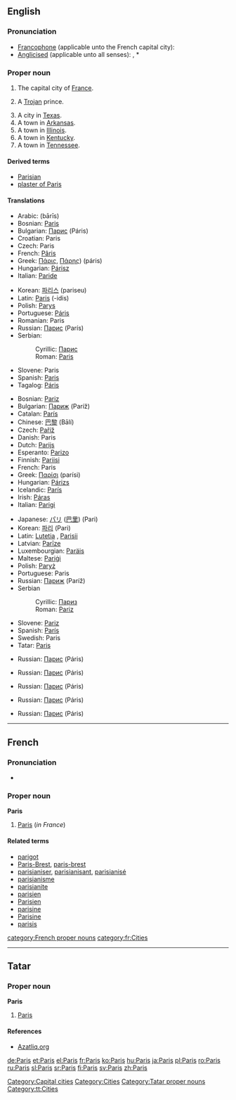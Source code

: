 {{see|paris}}
{{wikipedia}}
==English==
{{rank|perfect|bright|scarcely|732|Paris|expression|Duke|battle}}

===Pronunciation===
*[[Francophone]] (applicable unto the French capital city): {{IPA|/pɑˈri/}}
*[[anglicised|Anglicised]] (applicable unto all senses): {{IPA|/ˈpæ.ɹɪs/}}, *{{audio|en-us-Paris.ogg|Audio (US)}}

===Proper noun===
{{en-proper noun}}

# The capital city of [[France]].
# {{greekmyth}} A [[Trojan]] prince.
# A city in [[Texas]].
# A town in [[Arkansas]].
# A town in [[Illinois]].
# A town in [[Kentucky]].
# A town in [[Tennessee]].

====Derived terms====
*[[Parisian]]
*[[plaster of Paris]]

====Translations====
{{trans-top|Trojan prince}}
*Arabic: {{ARchar|[[باريس]]}} (bārīs)
*Bosnian: [[Paris#Bosnian|Paris]] {{m}}
*Bulgarian: [[Парис]] (Páris) {{m}}
*Croatian: Paris {{m}}
*Czech: Paris {{m}}
*French: [[Pâris]] {{m}}
*Greek: [[Πάρις]], [[Πάρης]]) (páris) {{m}}
*Hungarian: [[Párisz]]
*Italian: [[Paride]] {{m}}
{{trans-mid}}
*Korean: [[파리스]] (pariseu)
*Latin: [[Paris#Latin|Paris]] (-idis) {{m}}
*Polish: [[Parys]] {{m}}
*Portuguese: [[Páris]] {{m}}
*Romanian: Paris {{m}}
*Russian: [[Парис]] (París) {{m}}
*Serbian:
*:Cyrillic: [[Парис#Serbian|Парис]] {{m}}
*:Roman: [[Paris#Serbian|Paris]] {{m}}
*Slovene: Paris {{m}}
*Spanish: [[Paris#Spanish|Paris]] {{m}}
*Tagalog: [[Páris]] {{m}}
{{trans-bottom}}

{{trans-top|capital of France}}
*Bosnian: [[Pariz#Bosnian|Pariz]] {{m}}
*Bulgarian: [[Париж]] (Paríž) {{m}}
*Catalan: [[París]] {{m}}
*Chinese: [[巴黎]] (Bālí)
*Czech: [[Paříž]] {{f}}
*Danish: Paris
*Dutch: [[Parijs]]
*Esperanto: [[Parizo]]
*Finnish: [[Pariisi]]
*French: Paris {{m}}
*Greek: [[Παρίσι]] (parísi) {{n}}
*Hungarian: [[Párizs]]
*Icelandic: [[París]] {{f}}
*Irish: [[Páras]] {{m}}
*Italian: [[Parigi]] {{f}}
{{trans-mid}}
*Japanese: [[パリ]] ([[巴里]]) (Pari)
*Korean: [[파리]] (Pari)
*Latin: [[Lutetia]] {{f}}, [[Parisii]] {{mpl}}
*Latvian: [[Parīze]] {{f}}
*Luxembourgian: [[Paräis]]
*Maltese: [[Pariġi]]
*Polish: [[Paryż]] {{m}}
*Portuguese: Paris {{m}}
*Russian: [[Париж]] (Paríž) {{m}}
*Serbian
*:Cyrillic: [[Париз#Serbian|Париз]] {{m}}
*:Roman: [[Pariz#Serbian|Pariz]] {{m}}
*Slovene: [[Pariz]] {{m}}
*Spanish: [[París]] {{m}}
*Swedish: Paris {{n}}
*Tatar: [[Paris#Tatar|Paris]]
{{trans-bottom}}

{{trans-top|city in Texas}}
{{trans-mid}}
*Russian: [[Парис]] (Páris) {{m}}
{{trans-bottom}}

{{trans-top|town in Arkansas}}
*Russian: [[Парис]] (Páris) {{m}}
{{trans-mid}}
{{trans-bottom}}

{{trans-top|town in Illinois}}
*Russian: [[Парис]] (Páris) {{m}}
{{trans-mid}}
{{trans-bottom}}

{{trans-top|town in Kentucky}}
*Russian: [[Парис]] (Páris) {{m}}
{{trans-mid}}
{{trans-bottom}}

{{trans-top|town in Tennessee}}
*Russian: [[Парис]] (Páris) {{m}}
{{trans-mid}}
{{trans-bottom}}

[[Category:Capital cities]]
[[Category:Cities]]

----

==French==
{{wikipedia|lang=fr}}

===Pronunciation===
*{{IPA|/pa.ˈʁi/}}

===Proper noun===
'''Paris''' {{m}}

#[[Paris#English|Paris]] (''in France'')

====Related terms====
*[[parigot]]
*[[Paris-Brest]], [[paris-brest]]
*[[parisianiser]], [[parisianisant]], [[parisianisé]]
*[[parisianisme]]
*[[parisianite]]
*[[parisien]]
*[[Parisien]]
*[[parisine]]
*[[Parisine]]
*[[parisis]]

[[category:French proper nouns]]
[[category:fr:Cities]]

----

==Tatar==

===Proper noun===
'''Paris'''

#[[Paris#english|Paris]]

====References====
*[http://www.azatliq.org/analysis/analysis/tb/2003/01/BB6CA28F-3929-4E12-BCF8-C68A65991966.asp Azatliq.org]

[[Category:Tatar proper nouns]]
[[Category:tt:Cities]]

[[de:Paris]]
[[et:Paris]]
[[el:Paris]]
[[fr:Paris]]
[[ko:Paris]]
[[hu:Paris]]
[[ja:Paris]]
[[pl:Paris]]
[[ro:Paris]]
[[ru:Paris]]
[[sl:Paris]]
[[sr:Paris]]
[[fi:Paris]]
[[sv:Paris]]
[[zh:Paris]]